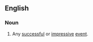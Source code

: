 ==English==

===Noun===
{{en-noun|sg=[[barn]] [[burner]]}}

# {{idiom}} Any [[successful]] or [[impressive]] [[event]].